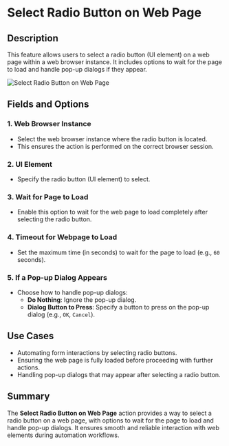 # Select Radio Button on Web Page  

## Description

This feature allows users to select a radio button (UI element) on a web page within a web browser instance. It includes options to wait for the page to load and handle pop-up dialogs if they appear.  

![Select Radio Button on Web Page](../../assets/browser-automation/select-radio-button-on-web-page.png)  

## Fields and Options  

### 1. **Web Browser Instance** 

- Select the web browser instance where the radio button is located.  
- This ensures the action is performed on the correct browser session.  

### 2. **UI Element**

- Specify the radio button (UI element) to select.  

### 3. **Wait for Page to Load**

- Enable this option to wait for the web page to load completely after selecting the radio button.  

### 4. **Timeout for Webpage to Load**

- Set the maximum time (in seconds) to wait for the page to load (e.g., `60` seconds).  

### 5. **If a Pop-up Dialog Appears**

- Choose how to handle pop-up dialogs:  
  - **Do Nothing**: Ignore the pop-up dialog.  
  - **Dialog Button to Press**: Specify a button to press on the pop-up dialog (e.g., `OK`, `Cancel`).  

## Use Cases

- Automating form interactions by selecting radio buttons.  
- Ensuring the web page is fully loaded before proceeding with further actions.  
- Handling pop-up dialogs that may appear after selecting a radio button.  

## Summary

The **Select Radio Button on Web Page** action provides a way to select a radio button on a web page, with options to wait for the page to load and handle pop-up dialogs. It ensures smooth and reliable interaction with web elements during automation workflows.  